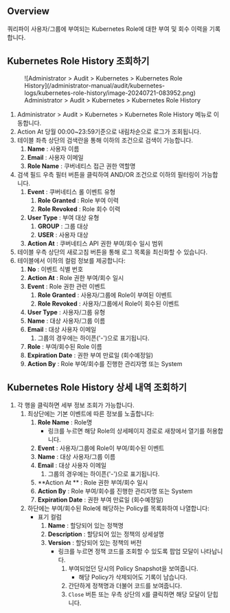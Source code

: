 ## Overview

쿼리파이 사용자/그룹에 부여되는 Kubernetes Role에 대한 부여 및 회수 이력을 기록합니다.

## Kubernetes Role History 조회하기

<figure data-layout="center" data-align="center">
![Administrator &gt; Audit &gt; Kubernetes &gt; Kubernetes Role History](/administrator-manual/audit/kubernetes-logs/kubernetes-role-history/image-20240721-083952.png)
<figcaption>
Administrator &gt; Audit &gt; Kubernetes &gt; Kubernetes Role History
</figcaption>
</figure>

1. Administrator &gt; Audit &gt; Kubernetes &gt; Kubernetes Role History 메뉴로 이동합니다.
2. Action At 당월 00:00~23:59기준으로 내림차순으로 로그가 조회됩니다. 
3. 테이블 좌측 상단의 검색란을 통해 이하의 조건으로 검색이 가능합니다.
    1.  **Name**  : 사용자 이름
    2.  **Email**  : 사용자 이메일
    3.  **Role Name**  : 쿠버네티스 접근 권한 역할명 
4. 검색 필드 우측 필터 버튼을 클릭하여 AND/OR 조건으로 이하의 필터링이 가능합니다.
    1.  **Event**  : 쿠버네티스 롤 이벤트 유형
        1.  **Role Granted**  : Role 부여 이력
        2.  **Role Revoked**  : Role 회수 이력
    2.  **User Type**  : 부여 대상 유형
        1.  **GROUP**  : 그룹 대상
        2.  **USER**  : 사용자 대상
    3.  **Action At**  : 쿠버네티스 API 권한 부여/회수 일시 범위
5. 테이블 우측 상단의 새로고침 버튼을 통해 로그 목록을 최신화할 수 있습니다.
6. 테이블에서 이하의 컬럼 정보를 제공합니다:
    1.  **No**  : 이벤트 식별 번호 
    2.  **Action At**  : Role 권한 부여/회수 일시 
    3.  **Event**  : Role 권한 관련 이벤트 
        1.  **Role Granted**  : 사용자/그룹에 Role이 부여된 이벤트
        2.  **Role Revoked**  : 사용자/그룹에서 Role이 회수된 이벤트 
    4.  **User Type**  : 사용자/그룹 유형 
    5.  **Name**  : 대상 사용자/그룹 이름
    6.  **Email**  : 대상 사용자 이메일 
        1. 그룹의 경우에는 하이픈('-')으로 표기됩니다. 
    7.  **Role**  : 부여/회수된 Role 이름
    8.  **Expiration Date**  : 권한 부여 만료일 (회수예정일)
    9.  **Action By**  : Role 부여/회수를 진행한 관리자명 또는 System 

## Kubernetes Role History 상세 내역 조회하기

1. 각 행을 클릭하면 세부 정보 조회가 가능합니다. 
    1. 최상단에는 기본 이벤트에 따른 정보를 노출합니다:
        1.  **Role Name**  : Role명
            * 링크를 누르면 해당 Role의 상세페이지 경로로 새창에서 열기를 허용합니다. 
        2.  **Event**  : 사용자/그룹에 Role이 부여/회수된 이벤트
        3.  **Name**  : 대상 사용자/그룹 이름
        4.  **Email**  : 대상 사용자 이메일 
            1. 그룹의 경우에는 하이픈('-')으로 표기됩니다. 
        5.  **Action At ** : Role 권한 부여/회수 일시 
        6.  **Action By**  : Role 부여/회수를 진행한 관리자명 또는 System 
        7.  **Expiration Date**  : 권한 부여 만료일 (회수예정일)
    2. 하단에는 부여/회수된 Role에 해당하는 Policy를 목록화하여 나열합니다: 
        * 표기 컬럼 
            1.  **Name**  : 할당되어 있는 정책명
            2.  **Description**  : 할당되어 있는 정책의 상세설명 
            3.  **Version**  : 할당되어 있는 정책의 버전
                * 링크를 누르면 정책 코드를 조회할 수 있도록 팝업 모달이 나타납니다. 
                    1. 부여되었던 당시의 Policy Snapshot을 보여줍니다. 
                        * 해당 Policy가 삭제되어도 기록이 남습니다. 
                    2. 간단하게 정책명과 더불어 코드를 보여줍니다. 
                    3. `Close` 버튼 또는 우측 상단의 `X`를 클릭하면 해당 모달이 닫힙니다. 
